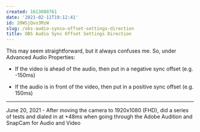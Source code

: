 ```yaml
---
created: 1613088761
date: '2021-02-11T19:12:41'
id: 20WSjQvo3MzW
slug: /obs-audio-synco-offset-settings-direction
title: OBS Audio Sync Offset Settings Direction
---
```


This may seem straightforward, but it always confuses me. So, under Advanced Audio Properties:


- If the video is ahead of the audio, then put in a negative sync offset (e.g. -150ms)

- If the audio is in front of the video, then put in a positive sync offset (e.g. 150ms)


---

June 20, 2021 - After moving the camera to 1920x1080 (FHD), did a series of tests and dialed in at +48ms when going through the Adobe Audition and SnapCam for Audio and Video